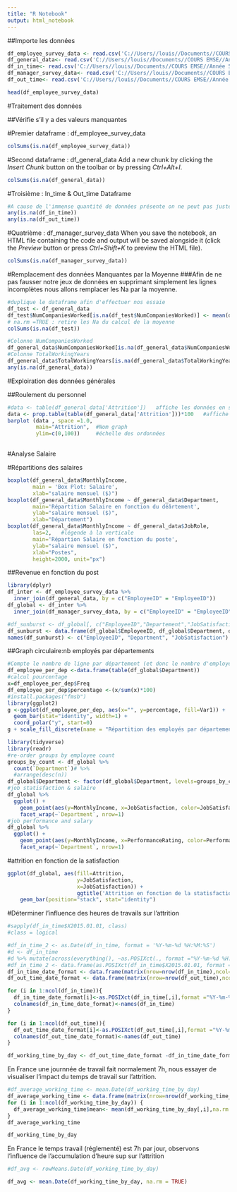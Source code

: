 ```yaml
---
title: "R Notebook"
output: html_notebook
---
```


##Importe les données

```r
df_employee_survey_data <- read.csv('C://Users//louis//Documents//COURS EMSE//Année 5 - Ingé 3//ESME//R//Projet//archive//employee_survey_data.csv')
df_general_data<- read.csv('C://Users//louis//Documents//COURS EMSE//Année 5 - Ingé 3//ESME//R//Projet//archive//general_data.csv')
df_in_time<- read.csv('C://Users//louis//Documents//COURS EMSE//Année 5 - Ingé 3//ESME//R//Projet//archive//in_time.csv')
df_manager_survey_data<- read.csv('C://Users//louis//Documents//COURS EMSE//Année 5 - Ingé 3//ESME//R//Projet//archive//manager_survey_data.csv')
df_out_time<- read.csv('C://Users//louis//Documents//COURS EMSE//Année 5 - Ingé 3//ESME//R//Projet//archive//out_time.csv')
```

```r
head(df_employee_survey_data)
```
#Traitement des données 

##Vérifie s'il y a des valeurs manquantes 

#Premier dataframe : df_employee_survey_data

```r
colSums(is.na(df_employee_survey_data))
```
#Second dataframe : df_general_data
Add a new chunk by clicking the *Insert Chunk* button on the toolbar or by pressing *Ctrl+Alt+I*.
```r
colSums(is.na(df_general_data))
```
#Troisième : In_time & Out_time Dataframe

```r
#A cause de l'immense quantité de données présente on ne peut pas juste afficher les colonnes avec le nombre de Na. Cela serait ilisible. 
any(is.na(df_in_time))
any(is.na(df_out_time))
```
#Quatrième : df_manager_survey_data
When you save the notebook, an HTML file containing the code and output will be saved alongside it (click the *Preview* button or press *Ctrl+Shift+K* to preview the HTML file).
```r
colSums(is.na(df_manager_survey_data))
```
#Remplacement des données Manquantes par la Moyenne 
###Afin de ne pas fausser notre jeux de données en supprimant simplement les lignes incomplètes nous allons remplacer les Na par la moyenne. 
```r
#duplique le dataframe afin d'effectuer nos essaie 
df_test <- df_general_data
df_test$NumCompaniesWorked[is.na(df_test$NumCompaniesWorked)] <- mean(df_test$NumCompaniesWorked, na.rm = TRUE)
# na.rm =TRUE : retire les Na du calcul de la moyenne 
colSums(is.na(df_test))
```


```r
#Colonne NumCompaniesWorked
df_general_data$NumCompaniesWorked[is.na(df_general_data$NumCompaniesWorked)] <- mean(df_test$NumCompaniesWorked, na.rm = TRUE)
#Colonne TotalWorkingYears
df_general_data$TotalWorkingYears[is.na(df_general_data$TotalWorkingYears)] <- mean(df_test$TotalWorkingYears, na.rm = TRUE)
any(is.na(df_general_data))
```
#Exploiration des données générales 

##Roulement du personnel 
```r
#data <- table(df_general_data['Attrition'])   affiche les données en somme 
data <- prop.table(table(df_general_data['Attrition']))*100   #affiche porucentage 
barplot (data , space =1.0,
         main="Attrition",  #Nom graph
         ylim=c(0,100))     #échelle des ordonnées
              
```
#Analyse Salaire

#Répartitions des salaires
```r
boxplot(df_general_data$MonthlyIncome,
        main = 'Box Plot: Salaire',
        xlab="salaire mensuel ($)")
boxplot(df_general_data$MonthlyIncome ~ df_general_data$Department, 
        main='Répartition Salaire en fonction du déârtement',
        ylab="salaire mensuel ($)",
        xlab="Département")
boxplot(df_general_data$MonthlyIncome ~ df_general_data$JobRole,
        las=2,   #légende à la verticale
        main='Répartion Salaire en fonction du poste',
        ylab="salaire mensuel ($)",
        xlab="Postes",
        height=2000, unit="px")
```



##Revenue en fonction du post 
```r
library(dplyr)
df_inter <- df_employee_survey_data %>%
  inner_join(df_general_data, by = c("EmployeeID" = "EmployeeID"))
df_global <- df_inter %>%
  inner_join(df_manager_survey_data, by = c("EmployeeID" = "EmployeeID"))
```

```r
#df_sunburst <- df_global[, c("EmployeeID","Departement","JobSatisfaction")]
df_sunburst <- data.frame(df_global$EmployeeID, df_global$Department, df_global$JobSatisfaction)
names(df_sunburst) <- c("EmployeeID", "Department", "JobSatisfaction")
```


##Graph circulaire:nb employés par départements

```r
#Compte le nombre de ligne par département (et donc le nombre d'employé)
df_employee_per_dep <-data.frame(table(df_global$Department))
#calcul pourcentage
x=df_employee_per_dep$Freq
df_employee_per_dep$percentage <-(x/sum(x)*100)
#install.packages("fmsb")
library(ggplot2)
g <-ggplot(df_employee_per_dep, aes(x="", y=percentage, fill=Var1)) +
  geom_bar(stat="identity", width=1) +
  coord_polar("y", start=0)
g + scale_fill_discrete(name = "Répartition des employés par départements")
```

```r
library(tidyverse)
library(readr)
#re-order groups by employee count
groups_by_count <- df_global %>%
  count(`Department`)# %>%
  #arrange(desc(n))
df_global$Department <- factor(df_global$Department, levels=groups_by_count$Department)
#job statisfaction & salaire
df_global %>%
  ggplot() +
    geom_point(aes(y=MonthlyIncome, x=JobSatisfaction, color=JobSatisfaction), position="jitter") +
    facet_wrap(~`Department`, nrow=1)
#job performance and salary 
df_global %>%
  ggplot() +
    geom_point(aes(y=MonthlyIncome, x=PerformanceRating, color=PerformanceRating), position="jitter") +
    facet_wrap(~`Department`, nrow=1)
```
#attrition en fonction de la satisfaction 
```r
ggplot(df_global, aes(fill=Attrition, 
                      y=JobSatisfaction,
                      x=JobSatisfaction)) + 
                      ggtitle('Attrition en fonction de la statisfaction des employés')+
    geom_bar(position="stack", stat="identity")
```
#Déterminer l'influence des heures de travails sur l'attrition 
```r
#sapply(df_in_time$X2015.01.01, class)
#class = logical 
```

```r
#df_in_time_2 <- as.Date(df_in_time, format = '%Y-%m-%d %H:%M:%S') 
#d <- df_in_time
#d %>% mutate(across(everything(), ~as.POSIXct(., format ="%Y-%m-%d %H:%M:%S")))
#df_in_time_2 <- data.frame(as.POSIXct(df_in_time$X2015.01.01, format ="%Y-%m-%d %H:%M:%S"))
df_in_time_date_format <- data.frame(matrix(nrow=nrow(df_in_time),ncol=ncol(df_in_time)))
df_out_time_date_format <- data.frame(matrix(nrow=nrow(df_out_time),ncol=ncol(df_out_time)))

for (i in 1:ncol(df_in_time)){
  df_in_time_date_format[i]<-as.POSIXct(df_in_time[,i],format ="%Y-%m-%d %H:%M:%S",origin='1970-01-01')
  colnames(df_in_time_date_format)<-names(df_in_time)
}

for (i in 1:ncol(df_out_time)){
  df_out_time_date_format[i]<-as.POSIXct(df_out_time[,i],format ="%Y-%m-%d %H:%M:%S",origin='1970-01-01')
  colnames(df_out_time_date_format)<-names(df_out_time)
}


```

```r
df_working_time_by_day <- df_out_time_date_format -df_in_time_date_format
```

En France une journnée de travail fait normalement 7h, nous essayer de visualiser l'impact du temps de travail sur l'attrition. 
```r
#df_average_working_time <- mean.Date(df_working_time_by_day)
df_average_working_time <- data.frame(matrix(nrow=nrow(df_working_time_by_day)))
for (i in 1:ncol(df_working_time_by_day)) {
  df_average_working_time$mean<- mean(df_working_time_by_day[,i],na.rm = TRUE)
}
df_average_working_time   
```


```r
df_working_time_by_day
```
En France le temps travail (réglementé) est 7h par jour, observons l'influence de l'accumulation d'heure sup sur l'attrition 


```r
#df_avg <- rowMeans.Date(df_working_time_by_day)

df_avg <- mean.Date(df_working_time_by_day, na.rm = TRUE)

```

